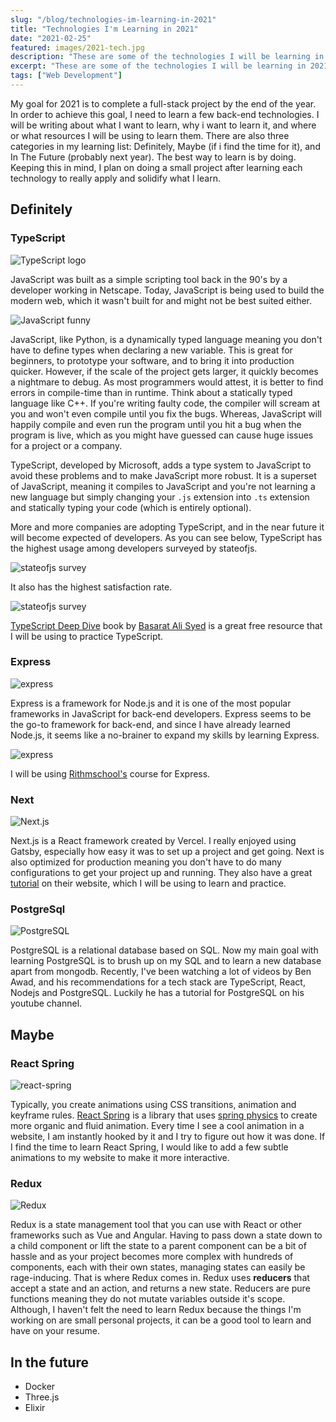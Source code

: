 ```yaml
---
slug: "/blog/technologies-im-learning-in-2021"
title: "Technologies I'm Learning in 2021"
date: "2021-02-25"
featured: images/2021-tech.jpg
description: "These are some of the technologies I will be learning in 2021."
excerpt: "These are some of the technologies I will be learning in 2021."
tags: ["Web Development"]
---
```


<!-- ![Web Technologies](./images/2021-tech.jpg) -->

My goal for 2021 is to complete a full-stack project by the end of the year. In order to achieve this goal, I need to learn a few back-end technologies. I will be writing about what I want to learn, why i want to learn it, and where or what resources I will be using to learn them. There are also three categories in my learning list: Definitely, Maybe (if i find the time for it), and In The Future (probably next year). The best way to learn is by doing. Keeping this in mind, I plan on doing a small project after learning each technology to really apply and solidify what I learn.

## Definitely

### TypeScript

![TypeScript logo](/images/ts.jpeg)

JavaScript was built as a simple scripting tool back in the 90's by a developer working in Netscape. Today, JavaScript is being used to build the modern web, which it wasn't built for and might not be best suited either.

![JavaScript funny](/images/js-funny.jpeg)

JavaScript, like Python, is a dynamically typed language meaning you don't have to define types when declaring a new variable. This is great for beginners, to prototype your software, and to bring it into production quicker. However, if the scale of the project gets larger, it quickly becomes a nightmare to debug. As most programmers would attest, it is better to find errors in compile-time than in runtime. Think about a statically typed language like C++. If you're writing faulty code, the compiler will scream at you and won't even compile until you fix the bugs. Whereas, JavaScript will happily compile and even run the program until you hit a bug when the program is live, which as you might have guessed can cause huge issues for a project or a company.

TypeScript, developed by Microsoft, adds a type system to JavaScript to avoid these problems and to make JavaScript more robust. It is a superset of JavaScript, meaning it compiles to JavaScript and you're not learning a new language but simply changing your `.js` extension into `.ts` extension and statically typing your code (which is entirely optional).

More and more companies are adopting TypeScript, and in the near future it will become expected of developers. As you can see below, TypeScript has the highest usage among developers surveyed by stateofjs.

![stateofjs survey](/images/ts-usage.png)

It also has the highest satisfaction rate.

![stateofjs survey](/images/js-flavors.png)

[TypeScript Deep Dive](https://basarat.gitbook.io/typescript/) book by [Basarat Ali Syed](https://github.com/basarat) is a great free resource that I will be using to practice TypeScript.

### Express

![express](/images/express.png)

Express is a framework for Node.js and it is one of the most popular frameworks in JavaScript for back-end developers. Express seems to be the go-to framework for back-end, and since I have already learned Node.js, it seems like a no-brainer to expand my skills by learning Express.

![express](/images/express-usage.png)

I will be using [Rithmschool's](https://www.rithmschool.com/courses/node-express-fundamentals/introduction-to-express) course for Express.

### Next

![Next.js](images/nextjs.png)

Next.js is a React framework created by Vercel. I really enjoyed using Gatsby, especially how easy it was to set up a project and get going. Next is also optimized for production meaning you don't have to do many configurations to get your project up and running. They also have a great [tutorial](https://nextjs.org/learn/basics/create-nextjs-app) on their website, which I will be using to learn and practice.

### PostgreSql

![PostgreSQL](images/postgresql-logo.jpeg)

PostgreSQL is a relational database based on SQL. Now my main goal with learning PostgreSQL is to brush up on my SQL and to learn a new database apart from mongodb. Recently, I've been watching a lot of videos by Ben Awad, and his recommendations for a tech stack are TypeScript, React, Nodejs and PostgreSQL. Luckily he has a tutorial for PostgreSQL on his youtube channel.

## Maybe

### React Spring

![react-spring](images/react-spring.jpg)

Typically, you create animations using CSS transitions, animation and keyframe rules. [React Spring](https://www.react-spring.io/) is a library that uses [spring physics](https://www.joshwcomeau.com/animation/a-friendly-introduction-to-spring-physics/) to create more organic and fluid animation. Every time I see a cool animation in a website, I am instantly hooked by it and I try to figure out how it was done. If I find the time to learn React Spring, I would like to add a few subtle animations to my website to make it more interactive.

### Redux

![Redux](images/redux-logo.png)

Redux is a state management tool that you can use with React or other frameworks such as Vue and Angular. Having to pass down a state down to a child component or lift the state to a parent component can be a bit of hassle and as your project becomes more complex with hundreds of components, each with their own states, managing states can easily be rage-inducing. That is where Redux comes in. Redux uses **reducers** that accept a state and an action, and returns a new state. Reducers are pure functions meaning they do not mutate variables outside it's scope. Although, I haven't felt the need to learn Redux because the things I'm working on are small personal projects, it can be a good tool to learn and have on your resume.

## In the future

- Docker
- Three.js
- Elixir
